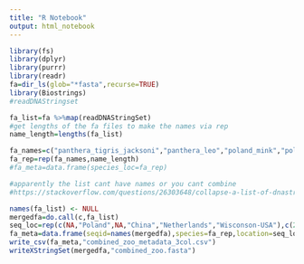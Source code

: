 ---
title: "R Notebook"
output: html_notebook
---



```{r}
library(fs)
library(dplyr)
library(purrr)
library(readr)
fa=dir_ls(glob="*fasta",recurse=TRUE)
library(Biostrings)
#readDNAStringset

fa_list=fa %>%map(readDNAStringSet) 
#get lengths of the fa files to make the names via rep
name_length=lengths(fa_list)

fa_names=c("panthera_tigris_jacksoni","panthera_leo","poland_mink","poland_human","canis_lupus","felis_catus","sars_cov2_wuhan_hu1_root","mink","mink","mink","mink","mink","mink","human","mink")
fa_rep=rep(fa_names,name_length)
#fa_meta=data.frame(species_loc=fa_rep)

#apparently the list cant have names or you cant combine
#https://stackoverflow.com/questions/26303648/collapse-a-list-of-dnastringsets-into-a-single-dnastingset-in-order-to-apply-wri

names(fa_list) <- NULL
mergedfa=do.call(c,fa_list)
seq_loc=rep(c(NA,"Poland",NA,"China","Netherlands","Wisconson-USA"),c(2,14+169,5+19,1,6,1949+47))
fa_meta=data.frame(seqid=names(mergedfa),species=fa_rep,location=seq_loc)
write_csv(fa_meta,"combined_zoo_metadata_3col.csv")
writeXStringSet(mergedfa,"combined_zoo.fasta")


```


